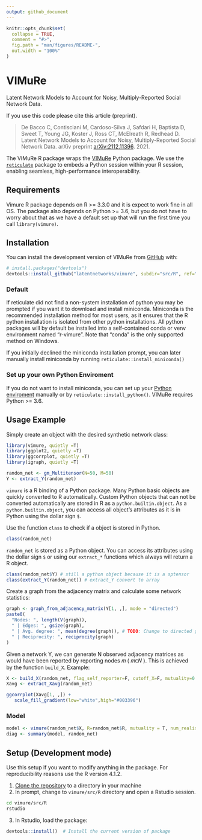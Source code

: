 ```yaml
---
output: github_document
---
```


<!-- README.md is generated from README.Rmd. Please edit that file -->

```r
knitr::opts_chunk$set(
  collapse = TRUE,
  comment = "#>",
  fig.path = "man/figures/README-",
  out.width = "100%"
)
```

# VIMuRe

<!-- badges: start -->
<!-- badges: end -->

Latent Network Models to Account for Noisy, Multiply-Reported Social Network Data.


If you use this code please cite this article (preprint).

> De Bacco C, Contisciani M, Cardoso-Silva J, Safdari H, Baptista D, Sweet T, Young JG, Koster J, Ross CT, McElreath R, Redhead D. Latent Network Models to Account for Noisy, Multiply-Reported Social Network Data. arXiv preprint [arXiv:2112.11396](https://arxiv.org/abs/2112.11396). 2021.

The VIMuRe R package wraps the [VIMuRe](https://github.com/latentnetworks/vimure/tree/18-vimure-v01-r-write-test_syntheticr/src/python) Python package. We use the [`reticulate`](https://rstudio.github.io/reticulate/) package to embeds a Python session within your R session, enabling seamless, high-performance interoperability. 

## Requirements

Vimure R package depends on R >= 3.3.0 and it is expect to work fine in all OS. 
The package also depends on Python >= 3.6, but you do not have to worry about that as we have a default set up that will run the first time you call `library(vimure)`. 

## Installation

You can install the development version of VIMuRe from [GitHub](https://github.com/) with:

``` r
# install.packages("devtools")
devtools::install_github("latentnetworks/vimure", subdir="src/R", ref="develop")
```

### Default

If reticulate did not find a non-system installation of python you may be prompted if you want it to download and install miniconda. Miniconda is the recommended installation method for most users, as it ensures that the R python installation is isolated from other python installations. All python packages will by default be installed into a self-contained conda or venv environment named "r-vimure". Note that "conda" is the only supported method on Windows. 

If you initially declined the miniconda installation prompt, you can later manually install miniconda by running `reticulate::install_miniconda()`

### Set up your own Python Enviroment

If you do not want to install miniconda, you can set up your [Python enviroment](http://timsherratt.org/digital-heritage-handbook/docs/python-pip-virtualenv/) manually or by `reticulate::install_python()`. VIMuRe requires Python >= 3.6.

## Usage Example

Simply create an object with the desired synthetic network class:

```r
library(vimure, quietly =T)
library(ggplot2, quietly =T)
library(ggcorrplot, quietly =T)
library(igraph, quietly =T)

random_net <- gm_Multitensor(N=50, M=50)
Y <- extract_Y(random_net) 
```

`vimure` is a R binding of a Python package. Many Python basic objects are quickly converted to R automatically.
Custom Python objects that can not be converted automatically are stored in R as a `python.builtin.object`.
As a `python.builtin.object`, you can access all object's attributes as it is in Python using the dollar sign `$`.

Use the function `class` to check if a object is stored in Python.

```r
class(random_net)
```

`random_net` is stored as a Python object. You can access its attributes using the dollar sign `$` or using our `extract_*` functions which always will return a R object.

```r
class(random_net$Y) # still a python object because it is a sptensor
class(extract_Y(random_net)) # extract_Y convert to array
```

Create a graph from the adjacency matrix and calculate some network statistics:

```r
graph <- graph_from_adjacency_matrix(Y[1, ,], mode = "directed")
paste0(
  "Nodes: ", length(V(graph)),
  " | Edges: ", gsize(graph),
  " | Avg. degree: ", mean(degree(graph)), # TODO: Change to directed graph
  " | Reciprocity: ", reciprocity(graph)
)
```

Given a network Y, we can generate N observed adjacency matrices as would have been reported by reporting nodes  𝑚  ( 𝑚∈𝑁 ). This is achieved by the function `build_X`. Example:

```r
X <- build_X(random_net, flag_self_reporter=F, cutoff_X=F, mutuality=0.5, seed=20L)
Xavg <- extract_Xavg(random_net)

ggcorrplot(Xavg[1, ,]) + 
   scale_fill_gradient(low="white",high="#003396")
```



### Model

```r
model <- vimure(random_net$X, R=random_net$R, mutuality = T, num_realisations=1, max_iter=150)
diag <- summary(model, random_net)
```

## Setup (Development mode)

Use this setup if you want to modify anything in the package. For reproducibility reasons use the R version 4.1.2.

1. [Clone the repository](https://docs.github.com/en/repositories/creating-and-managing-repositories/cloning-a-repository) to a directory in your machine
2. In prompt, change to `vimure/src/R` directory and open a Rstudio session.
```bash
cd vimure/src/R
rstudio
```
3. In Rstudio, load the package:
``` r
devtools::install()  # Install the current version of package
```

